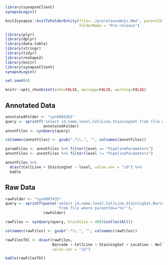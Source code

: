 ```r
library(synapseClient)
synapseLogin()

knit2synapse::knitToFolderEntity(file='./prereleaseWiki.Rmd', parentId = "syn2862345",
                                 folderName = "Pre-release")
```

```r
library(plyr)
library(dplyr)
library(data.table)
library(stringr)
library(tidyr)
library(reshape2)
library(knitr)
library(synapseClient)
synapseLogin()

set.seed(4)

knitr::opts_chunk$set(echo=FALSE, message=FALSE, warning=FALSE)

```
## Annotated Data
```r
annotatedFolder <- "syn5004301"
query <- sprintf('select id,name,level,CellLine,StainingSet from file where parentId=="%s"', 
                 annotatedFolder)
annotFiles <- synQuery(query)

colnames(annotFiles) <- gsub(".*\\.", "", colnames(annotFiles))

paramFiles <- annotFiles %>% filter(level == "PipelineParameters")
annotFiles <- annotFiles %>% filter(level != "PipelineParameters")

```
```r
annotFiles %>% 
  dcast(CellLine + StainingSet ~ level, value.var = "id") %>% 
  kable
```
## Raw Data
```r
rawFolder <- "syn4997435"
query <- sprintf(paste('select id,name,level,CellLine,StainingSet,Barcode,Location,Well',
                       'from file where parentId=="%s"'), 
                 rawFolder)

rawFiles <- synQuery(query, blockSize = 400)$collectAll()

colnames(rawFiles) <- gsub(".*\\.", "", colnames(rawFiles))
```
```r
rawFilesTbl <- dcast(rawFiles, 
                     Barcode + CellLine + StainingSet + Location ~ Well, 
                     value.var = "id")
```

```r
kable(rawFilesTbl)
```

